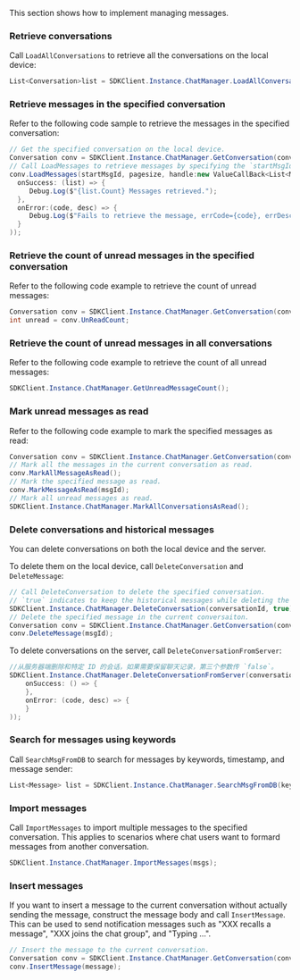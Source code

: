 <PlatformWrapper platform="windows">

This section shows how to implement managing messages.

### Retrieve conversations

Call `LoadAllConversations` to retrieve all the conversations on the local device:

```csharp
List<Conversation>list = SDKClient.Instance.ChatManager.LoadAllConversations();
```

### Retrieve messages in the specified conversation

Refer to the following code sample to retrieve the messages in the specified conversation:

```csharp
// Get the specified conversation on the local device.
Conversation conv = SDKClient.Instance.ChatManager.GetConversation(conversationId, convType);
// Call LoadMessages to retrieve messages by specifying the `startMsgId` and `pageSize`.
conv.LoadMessages(startMsgId, pagesize, handle:new ValueCallBack<List<Message>>(
  onSuccess: (list) => {
     Debug.Log($"{list.Count} Messages retrieved.");
  },
  onError:(code, desc) => {
     Debug.Log($"Fails to retrieve the message, errCode={code}, errDesc={desc}");
  }
));
```

### Retrieve the count of unread messages in the specified conversation

Refer to the following code example to retrieve the count of unread messages:

```csharp
Conversation conv = SDKClient.Instance.ChatManager.GetConversation(conversationId, convType);
int unread = conv.UnReadCount;
```

### Retrieve the count of unread messages in all conversations

Refer to the following code example to retrieve the count of all unread messages:

```csharp
SDKClient.Instance.ChatManager.GetUnreadMessageCount();
```

### Mark unread messages as read

Refer to the following code example to mark the specified messages as read:

```csharp
Conversation conv = SDKClient.Instance.ChatManager.GetConversation(conversationId, convType);
// Mark all the messages in the current conversation as read.
conv.MarkAllMessageAsRead();
// Mark the specified message as read.
conv.MarkMessageAsRead(msgId);
// Mark all unread messages as read.
SDKClient.Instance.ChatManager.MarkAllConversationsAsRead();
```

### Delete conversations and historical messages

You can delete conversations on both the local device and the server.

To delete them on the local device, call `DeleteConversation` and `DeleteMessage`:

```csharp
// Call DeleteConversation to delete the specified conversation. 
// `true` indicates to keep the historical messages while deleting the conversation. To remove the historical messages as well, set it as `false`.
SDKClient.Instance.ChatManager.DeleteConversation(conversationId, true);
// Delete the specified message in the current conversaiton.
Conversation conv = SDKClient.Instance.ChatManager.GetConversation(conversationId, convType);
conv.DeleteMessage(msgId);
```

To delete conversations on the server, call `DeleteConversationFromServer`:

```csharp
//从服务器端删除和特定 ID 的会话，如果需要保留聊天记录，第三个参数传 `false`。
SDKClient.Instance.ChatManager.DeleteConversationFromServer(conversationId, type, true, new CallBack(
    onSuccess: () => {
    },
    onError: (code, desc) => {
    }
));
```

### Search for messages using keywords

Call `SearchMsgFromDB` to search for messages by keywords, timestamp, and message sender:

```csharp
List<Message> list = SDKClient.Instance.ChatManager.SearchMsgFromDB(keywords, timeStamp, maxCount, from, MessageSearchDirection.UP);
```

### Import messages

Call `ImportMessages` to import multiple messages to the specified conversation. This applies to scenarios where chat users want to formard messages from another conversation.

```csharp
SDKClient.Instance.ChatManager.ImportMessages(msgs);
```

### Insert messages

If you want to insert a message to the current conversation without actually sending the message, construct the message body and call `InsertMessage`. This can be used to send notification messages such as "XXX recalls a message", "XXX joins the chat group", and "Typing ...".

```csharp
// Insert the message to the current conversation.
Conversation conv = SDKClient.Instance.ChatManager.GetConversation(conversationId, convType);
conv.InsertMessage(message);
```

</PlatformWrapper>